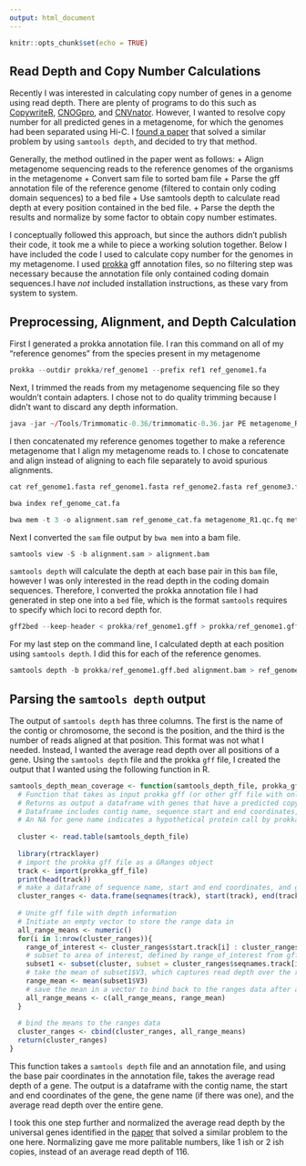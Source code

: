 ```yaml
---
output: html_document
---
```


```r
knitr::opts_chunk$set(echo = TRUE)
```

## Read Depth and Copy Number Calculations

Recently I was interested in calculating copy number of genes in a genome using read depth. There are plenty of programs to do this such as [CopywriteR](https://github.com/PeeperLab/CopywriteR), [CNOGpro](https://academic.oup.com/bioinformatics/article/31/11/1708/2365681), and [CNVnator](https://github.com/abyzovlab/CNVnator). However, I wanted to resolve copy number for all predicted genes in a metagenome, for which the genomes had been separated using Hi-C. I [found a paper](http://dx.doi.org/10.1016/j.cell.2014.12.038) that solved a similar problem by using `samtools depth`, and decided to try that method. 

Generally, the method outlined in the paper went as follows:
+ Align metagenome sequencing reads to the reference genomes of the organisms in the metagenome
+ Convert sam file to sorted bam file
+ Parse the gff annotation file of the reference genome (filtered to contain only coding domain sequences) to a bed file
+ Use samtools depth to calculate read depth at every position contained in the bed file.
+ Parse the depth the results and normalize by some factor to obtain copy number estimates.

I conceptually followed this approach, but since the authors didn't publish their code, it took me a while to piece a working solution together. Below I have included the code I used to calculate copy number for the genomes in my metagenome. I used [prokka](https://github.com/tseemann/prokka) gff annotation files, so no filtering step was necessary because the annotation file only contained coding domain sequences.I have *not* included installation instructions, as these vary from system to system. 

## Preprocessing, Alignment, and Depth Calculation

First I generated a prokka annotation file. I ran this command on all of my "reference genomes" from the species present in my metagenome
```r
prokka --outdir prokka/ref_genome1 --prefix ref1 ref_genome1.fa
```

Next, I trimmed the reads from my metagenome sequencing file so they wouldn't contain adapters. I chose not to do quality trimming because I didn't want to discard any depth information. 

```r
java -jar ~/Tools/Trimmomatic-0.36/trimmomatic-0.36.jar PE metagenome_R1.fastq metagenome_R2.fastq metagenome_R1.qc.fq s1_se metagenome_R2.qc.fq s2_se ILLUMINACLIP:TruSeq3-PE.fa:2:40:15 
```

I then concatenated my reference genomes together to make a reference metagenome that I align my metagenome reads to. I chose to concatenate and align instead of aligning to each file separately to avoid spurious alignments. 

```r
cat ref_genome1.fasta ref_genome1.fasta ref_genome2.fasta ref_genome3.fasta ref_genome4.fasta ref_genome5.fasta ref_genome6.fasta  > ref_genome_cat.fa

bwa index ref_genome_cat.fa

bwa mem -t 3 -o alignment.sam ref_genome_cat.fa metagenome_R1.qc.fq metagenome_R2.qc.fq
```

Next I converted the `sam` file output by `bwa mem` into a bam file. 
```r
samtools view -S -b alignment.sam > alignment.bam
```

`samtools depth` will calculate the depth at each base pair in this `bam` file, however I was only interested in the read depth in the coding domain sequences. Therefore, I converted the prokka annotation file I had generated in step one into a `bed` file, which is the format `samtools` requires to specify which loci to record depth for. 
```r
gff2bed --keep-header < prokka/ref_genome1.gff > prokka/ref_genome1.gff.bed
```

For my last step on the command line, I calculated depth at each position using `samtools depth`. I did this for each of the reference genomes. 
```r
samtools depth -b prokka/ref_genome1.gff.bed alignment.bam > ref_genome1.prokka.depth
```

## Parsing the `samtools depth` output

The output of `samtools depth` has three columns. The first is the name of the contig or chromosome, the second is the position, and the third is the number of reads aligned at that position. This format was not what I needed. Instead, I wanted the average read depth over all positions of a gene. Using the `samtools depth` file and the prokka `gff` file, I created the output that I wanted using the following function in R. 

```r
samtools_depth_mean_coverage <- function(samtools_depth_file, prokka_gff_file){
  # Function that takes as input prokka gff (or other gff file with only CDS delineated, and in the same format as the prokka gff) file and samtools read depth file. 
  # Returns as output a dataframe with genes that have a predicted copy number > 2.
  # Dataframe includes contig name, sequence start and end coordinates, and gene name. 
  # An NA for gene name indicates a hypothetical protein call by prokka. 
  
  cluster <- read.table(samtools_depth_file)
  
  library(rtracklayer)
  # import the prokka gff file as a GRanges object
  track <- import(prokka_gff_file)
  print(head(track))
  # make a dataframe of sequence name, start and end coordinates, and gene name.
  cluster_ranges <- data.frame(seqnames(track), start(track), end(track), track$gene)
  
  # Unite gff file with depth information
  # Initiate an empty vector to store the range data in 
  all_range_means <- numeric()
  for(i in 1:nrow(cluster_ranges)){
    range_of_interest <- cluster_ranges$start.track[i] : cluster_ranges$end.track[i]
    # subset to area of interest, defined by range_of_interest from gff track
    subset1 <- subset(cluster, subset = cluster_ranges$seqnames.track[i] == cluster$V1 & cluster$V2 %in% range_of_interest)
    # take the mean of subset1$V3, which captures read depth over the region
    range_mean <- mean(subset1$V3)
    # save the mean in a vector to bind back to the ranges data after all means have been calculated
    all_range_means <- c(all_range_means, range_mean)
  }
  
  # bind the means to the ranges data
  cluster_ranges <- cbind(cluster_ranges, all_range_means)
  return(cluster_ranges)
}
```

This function takes a `samtools depth` file and an annotation file, and using the base pair coordinates in the annotation file, takes the average read depth of a gene. The output is a dataframe with the contig name, the start and end coordinates of the gene, the gene name (if there was one), and the average read depth over the entire gene. 

I took this one step further and normalized the average read depth by the universal genes identified in the [paper](http://dx.doi.org/10.1016/j.cell.2014.12.038) that solved a similar problem to the one here. Normalizing gave me more palitable numbers, like 1 ish or 2 ish copies, instead of an average read depth of 116. 

